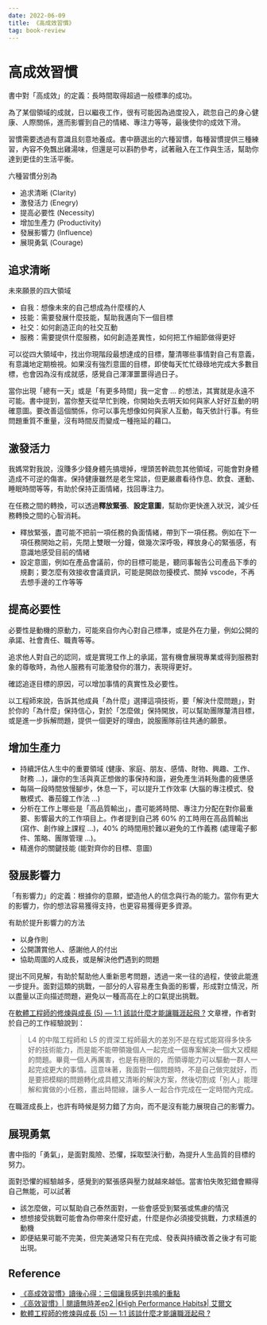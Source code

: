 ```yaml
---
date: 2022-06-09
title: 《高成效習慣》
tag: book-review
---
```


# 高成效習慣

書中對「高成效」的定義：長時間取得超過一般標準的成功。

為了某個領域的成就，日以繼夜工作，很有可能因為過度投入，疏忽自己的身心健康、人際關係，進而影響到自己的情緒、專注力等等，最後使你的成效下滑。

習慣需要透過有意識且刻意地養成。書中篩選出的六種習慣，每種習慣提供三種練習，內容不免飄出雞湯味，但還是可以斟酌參考，試著融入在工作與生活，幫助你達到更佳的生活平衡。

六種習慣分別為

- 追求清晰 (Clarity)
- 激發活力 (Enegry)
- 提高必要性 (Necessity)
- 增加生產力 (Productivity)
- 發展影響力 (Influence)
- 展現勇氣 (Courage)

## 追求清晰

未來願景的四大領域

- 自我：想像未來的自己想成為什麼樣的人
- 技能：需要發展什麼技能，幫助我邁向下一個目標
- 社交：如何創造正向的社交互動
- 服務：需要提供什麼服務，如何創造差異性，如何把工作細節做得更好

可以從四大領域中，找出你現階段最想達成的目標，釐清哪些事情對自己有意義，有意識地定期檢視。如果沒有強烈意圖的目標，即使每天忙忙碌碌地完成大多數目標，也會因為沒有成就感，感覺自己渾渾噩噩得過日子。

當你出現「總有一天」或是「有更多時間」我一定會 ... 的想法，其實就是永遠不可能。書中提到，當你整天從早忙到晚，你開始失去明天如何與家人好好互動的明確意圖。要改善這個關係，你可以事先想像如何與家人互動，每天依計行事。有些問題重質不重量，沒有時間反而變成一種拖延的藉口。

## 激發活力

我媽常對我說，沒賺多少錢身體先搞壞掉，埋頭苦幹疏忽其他領域，可能會對身體造成不可逆的傷害。保持健康雖然是老生常談，但更嚴肅看待作息、飲食、運動、睡眠時間等等，有助於保持正面情緒，找回專注力。

在任務之間的轉換，可以透過**釋放緊張**、**設定意圖**，幫助你更快進入狀況，減少任務轉換之間的心智消耗。

- 釋放緊張，盡可能不把前一項任務的負面情緒，帶到下一項任務。例如在下一項任務開始之前，先閉上雙眼一分鐘，做幾次深呼吸，釋放身心的緊張感，有意識地感受目前的情緒
- 設定意圖，例如在產品會議前，你的目標可能是，聽同事報告公司產品下季的規劃；要怎麼有效接收會議資訊，可能是開啟勿擾模式、關掉 vscode，不再去想手邊的工作等等

## 提高必要性

必要性是動機的原動力，可能來自你內心對自己標準，或是外在力量，例如公開的承諾、社會責任、職責等等。

追求他人對自己的認同，或是實現工作上的承諾，當有機會展現專業或得到服務對象的尊敬時，為他人服務有可能激發你的潛力，表現得更好。

確認追逐目標的原因，可以增加事情的真實性及必要性。

以工程師來說，告訴其他成員「為什麼」選擇這項技術，要「解決什麼問題」，對於你的「為什麼」保持信心，對於「怎麼做」保持開放，可以幫助團隊釐清目標，或是進一步拆解問題，提供一個更好的理由，說服團隊前往共通的願景。

## 增加生產力

- 持續評估人生中的重要領域 (健康、家庭、朋友、感情、財物、興趣、工作、財務 ...)，讓你的生活與真正想做的事保持和諧，避免產生消耗殆盡的疲憊感
- 每隔一段時間放慢腳步，休息一下，可以提升工作效率 (大腦的專注模式、發散模式、番茄鐘工作法 ...)
- 分析在工作上哪些是「高品質輸出」，盡可能將時間、專注力分配在對你最重要、影響最大的工作項目上。作者提到自己將 60% 的工時用在高品質輸出 (寫作、創作線上課程 ...)，40% 的時間用於難以避免的工作義務 (處理電子郵件、策略、團隊管理 ...)。
- 精進你的關鍵技能 (能對齊你的目標、意圖)

## 發展影響力

「有影響力」的定義：根據你的意願，塑造他人的信念與行為的能力。當你有更大的影響力，你的想法容易獲得支持，也更容易獲得更多資源。

有助於提升影響力的方法

- 以身作則
- 公開讚賞他人、感謝他人的付出
- 協助周圍的人成長，或是解決他們遇到的問題

提出不同見解，有助於幫助他人重新思考問題，透過一來一往的過程，使彼此能進一步提升。面對這類的挑戰，一部分的人容易產生負面的影響，形成對立情況，所以盡量以正向描述問題，避免以一種高高在上的口氣提出挑戰。

在[軟體工程師的修煉與成長 (5) — 1:1 該談什麼才能讓職涯起飛 ?](https://medium.com/@vgod/%E8%BB%9F%E9%AB%94%E5%B7%A5%E7%A8%8B%E5%B8%AB%E7%9A%84%E4%BF%AE%E7%85%89%E8%88%87%E6%88%90%E9%95%B7-5-1-1%E8%A9%B2%E8%AB%87%E4%BB%80%E9%BA%BC%E6%89%8D%E8%83%BD%E8%AE%93%E8%81%B7%E6%B6%AF%E8%B5%B7%E9%A3%9B-eaa10f2df56e) 文章裡，作者對於自己的工作經驗說到：

> L4 的中階工程師和 L5 的資深工程師最大的差別不是在程式能寫得多快多好的技術能力，而是能不能帶領幾個人一起完成一個專案解決一個大又模糊的問題。畢竟一個人再厲害，也是有極限的，而領導能力可以驅動一群人一起完成更大的事情。這意味著，我面對一個問題時，不是自己做完就好，而是要把模糊的問題轉化成具體又清晰的解決方案，然後切割成「別人」能理解和實做的小任務，畫出時間線，讓多人一起合作完成在一定時間內完成。

在職涯成長上，也許有時候是努力錯了方向，而不是沒有能力展現自己的影響力。

## 展現勇氣

書中指的「勇氣」，是面對風險、恐懼，採取堅決行動，為提升人生品質的目標的努力。

面對恐懼的經驗越多，感覺到的緊張感與壓力就越來越低。當害怕失敗犯錯會顯得自己無能，可以試著

- 該怎麼做，可以幫助自己泰然面對，一些會感受到緊張或焦慮的情況
- 想想接受挑戰可能會為你帶來什麼好處，什麼是你必須接受挑戰，力求精進的動機
- 即便結果可能不完美，但完美通常只有在完成、發表與持續改善之後才有可能出現。

## Reference

- [《高成效習慣》讀後心得：三個讓我感到共鳴的重點](https://readingoutpost.com/high-performance/)
- [《高效習慣》| 閱讀無時差ep2 |《High Performance Habits》| 艾爾文](https://www.youtube.com/watch?v=_aAxScbkT14)
- [軟體工程師的修煉與成長 (5) — 1:1 該談什麼才能讓職涯起飛 ?](https://medium.com/@vgod/%E8%BB%9F%E9%AB%94%E5%B7%A5%E7%A8%8B%E5%B8%AB%E7%9A%84%E4%BF%AE%E7%85%89%E8%88%87%E6%88%90%E9%95%B7-5-1-1%E8%A9%B2%E8%AB%87%E4%BB%80%E9%BA%BC%E6%89%8D%E8%83%BD%E8%AE%93%E8%81%B7%E6%B6%AF%E8%B5%B7%E9%A3%9B-eaa10f2df56e)

